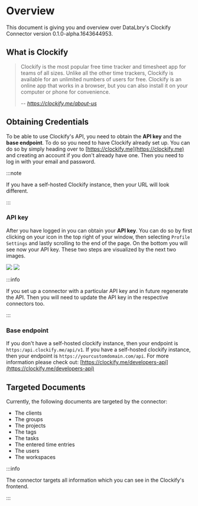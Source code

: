 # Overview

This document is giving you and overview over DataLbry's Clockify Connector version 0.1.0-alpha.1643644953.

## What is Clockify

> Clockify is the most popular free time tracker and timesheet app for teams of all sizes. Unlike all the other time
> trackers, Clockify is available for an unlimited numbers of users for free. Clockify is an online app that works in a
> browser, but you can also install it on your computer or phone for convenience.
>
> -- <cite>https://clockify.me/about-us</cite>

## Obtaining Credentials

To be able to use Clockify's API, you need to obtain the **API key** and the **base endpoint**. To do so you need to
have Clockify already set up. You can do so by simply heading over to [https://clockify.me](https://clockify.me) and
creating an account if you don't already have one. Then you need to log in with your email and password.

:::note

If you have a self-hosted Clockify instance, then your URL will look different.

:::

### API key

After you have logged in you can obtain your **API key**. You can do so by first clicking on your icon in the top
right of your window, then selecting `Profile Settings` and lastly scrolling to the end of the page. On the bottom
you will see now your API key. These two steps are visualized by the next two images.

![](img/api_key_1.png)
![](img/api_key_2.png)

:::info

If you set up a connector with a particular API key and in future regenerate the API. Then you will need to update
the API key in the respective connectors too.

:::

### Base endpoint

If you don't have a self-hosted clockify instance, then your endpoint is `https:/api.clockify.me/api/v1`.
If you have a self-hosted clockify instance, then your endpoint is `https://yourcustomdomain.com/api`.
For more information please check out: [https://clockify.me/developers-api](https://clockify.me/developers-api)

## Targeted Documents


Currently, the following documents are targeted by the connector:

- The clients
- The groups
- The projects
- The tags
- The tasks
- The entered time entries
- The users
- The workspaces

:::info

The connector targets all information which you can see in the Clockify's frontend.

:::
